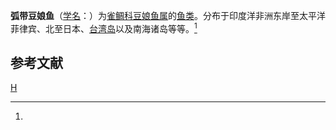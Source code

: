 {{Speciesbox 
| genus = Abudefduf
| species = dicki
| authority = (Lienard, 1839)<ref name='id7866'>{{cite web| url =http://www.bioinfo.cn/db05/BjdwSpecies.php?action=view&id=7866| title =弧带豆娘鱼| work =《中国动物物种编目数据库》| publisher =中国科学院微生物研究所| author =中国科学院动物研究所| accessdate =2009-04-16| deadurl =yes| archiveurl =https://web.archive.org/web/20160305001248/http://www.bioinfo.cn/db05/BjdwSpecies.php?action=view&id=7866| archivedate =2016-03-05}}</ref>
}}

'''弧带豆娘鱼'''（[[学名|学名]]：{{lang|la|''Abudefduf dicki''}}）为[[雀鲷科|雀鲷科]][[豆娘鱼属|豆娘鱼属]]的[[鱼类|鱼类]]。分布于印度洋非洲东岸至太平洋菲律宾、北至日本、[[台湾岛|台湾岛]]以及南海诸岛等等。<ref name='id7866'/>

== 参考文献 ==
{{reflist}}

{{Wikispecies|Abudefduf dicki}}
{{Taxonbar|from=Q11067861}}

[[Category:豆娘鱼属|H]]